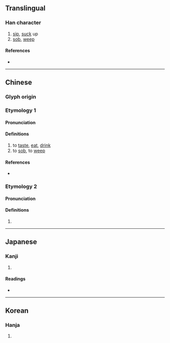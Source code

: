 {{character info/new}}
==Translingual==

===Han character===
{{Han char|rn=30|rad=口|as=08|sn=11|four=67047|canj=REEE|ids=⿰口叕}}

# [[sip]], [[suck]] up
# [[sob]], [[weep]]

====References====
* {{Han ref|kx=0196.120|dkj=03832|dj=0417.210|hdz=10648.050|uh=555C|ud=21852|bh=B0E3|bd=45283}}

----

==Chinese==
{{zh-forms|alt=諁,嚽,歠,𠼣,𩟫}}

===Glyph origin===
{{Han etym}}

===Etymology 1===

====Pronunciation====
{{zh-pron
|m=chuò,zhuó
|c=cyut3,zyut3
|h=pfs=cho̍t
|md=
|mn=
|w=
|mc=y
|oc=y
|cat=
}}

====Definitions====
{{zh-hanzi}}

# to [[taste]], [[eat]], [[drink]] <!-- [1]《廣韻·去聲·祭·綴》啜：甞也。[2]《廣韻·去聲》啜：甞也。[3]《廣韻·入聲》啜：『《說文》曰：甞也。《爾雅》云：茹也，禮曰啜菽飲水。』[4]《禮記·檀弓下》: 孔子曰：「啜菽飲水盡其歡，斯之謂孝。」-->
# to [[sob]], to [[weep]] <!-- 《詩經·中谷有蓷》:有女仳離、啜其泣矣。-->

====References====
* {{R:yue:Hanzi}}

===Etymology 2===

====Pronunciation====
{{zh-pron
|m=chuài
|c=
|mc=
|oc=
|ma=
|cat=
}}

====Definitions====
{{zh-hanzi}}

# {{surname|lang=zh}}

----

==Japanese==

===Kanji===
{{ja-kanji|grade=|rs=口08}}

# {{defn|lang=ja|sort=口08}}

====Readings====
* {{ja-readings|goon=[[せち]] (sechi), [[てち]] (techi)|kanon=[[せつ]] (setsu), [[てつ]] (tetsu)|kun=[[すする]] (susuru)}}

----

==Korean==

===Hanja===
{{ko-hanja|hangeul=철|rv=cheol|mr=ch'ŏl}}

# {{defn|lang=ko|sort=口08}}